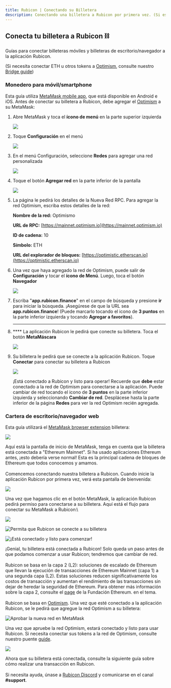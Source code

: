 ```yaml
---
title: Rubicon | Conectando su Billetera
description: Conectando una billetera a Rubicon por primera vez. (Si está familiarizado con carteras y cómo agregar redes personalizadas, puede omitir esta guía)
---
```



## Conecta tu billetera a Rubicon ⛓️

Guías para conectar billeteras móviles y billeteras de escritorio/navegador a la aplicación Rubicon.

(Si necesita conectar ETH u otros tokens a [Optimism](https://www.optimism.io/), consulte nuestro [Bridge guide](../bridge/bridging-to-optimism.md))

### Monedero para móvil/smartphone

Esta guía utiliza [MetaMask mobile app](https://metamask.io/download.html), que está disponible en Android e iOS. Antes de conectar su billetera a Rubicon, debe agregar el [Optimism](https://www.optimism.io/) a su MetaMask:

1. Abre MetaMask y toca el **ícono de menú** en la parte superior izquierda

    ![](</assets/image(110).png>)


2. Toque **Configuración** en el menú

    ![](</assets/image(92).png>)


3. En el menú Configuración, seleccione **Redes** para agregar una red personalizada

    ![](</assets/image(59).png>)


4. Toque el botón **Agregar red** en la parte inferior de la pantalla

    ![](</assets/image(79).png>)


5. La página le pedirá los detalles de la Nueva Red RPC. Para agregar la red Optimism, escriba estos detalles de la red:

    **Nombre de la red:** Optimismo

    **URL de RPC:** [https://mainnet.optimism.io](https://mainnet.optimism.io)

    **ID de cadena:** 10

    **Símbolo:** ETH

    **URL del explorador de bloques:** [https://optimistic.etherscan.io](https://optimistic.etherscan.io)


6. Una vez que haya agregado la red de Optimism, puede salir de **Configuración** y tocar el **ícono de Menú**. Luego, toca el botón **Navegador**

    ![](</assets/image(73).png>)


7. Escriba "**app.rubicon.finance**" en el campo de búsqueda y presione **ir** para iniciar la búsqueda. ¡Asegúrese de que la URL sea **app.rubicon.finance**! (Puede marcarlo tocando el icono de **3 puntos** en la parte inferior izquierda y tocando **Agregar a favoritos**).

    ****
8. **** La aplicación Rubicon le pedirá que conecte su billetera. Toca el botón **MetaMáscara**

    ![](</assets/image(116).png>)


9. Su billetera le pedirá que se conecte a la aplicación Rubicon. Toque **Conectar** para conectar su billetera a Rubicon

    ![](</assets/image(78).png>)



    ¡Está conectado a Rubicon y listo para operar! Recuerde que **debe** estar conectado a la red de Optimism para conectarse a la aplicación. Puede cambiar de red tocando el icono de **3 puntos** en la parte inferior izquierda y seleccionando **Cambiar de red**. Desplácese hasta la parte inferior de la página **Redes** para ver la red Optimism recién agregada.

### Cartera de escritorio/navegador web

Esta guía utilizará el [MetaMask browser extension](https://metamask.io/download.html) billetera:

![](</assets/image(13).png>)

Aquí está la pantalla de inicio de MetaMask, tenga en cuenta que la billetera está conectada a "Ethereum Mainnet". Si ha usado aplicaciones Ethereum antes, ¡esto debería verse normal! Esta es la principal cadena de bloques de Ethereum que todos conocemos y amamos.\
\
Comencemos conectando nuestra billetera a Rubicon. Cuando inicie la aplicación Rubicon por primera vez, verá esta pantalla de bienvenida:

![](</assets/image(103).png>)

Una vez que hagamos clic en el botón MetaMask, la aplicación Rubicon pedirá permiso para conectarse a su billetera. Aquí está el flujo para conectar su MetaMask a Rubicon:\


![](</assets/image(51).png>)

![Permita que Rubicon se conecte a su billetera](</assets/image(67).png>)

![¡Está conectado y listo para comenzar!](</assets/image(43).png>)

¡Genial, tu billetera está conectada a Rubicon! Solo queda un paso antes de que podamos comenzar a usar Rubicon; tendremos que cambiar de red. \
\
Rubicon se basa en la capa 2 (L2): soluciones de escalado de Ethereum que llevan la ejecución de transacciones de Ethereum Mainnet (capa 1) a una segunda capa (L2). Estas soluciones reducen significativamente los costos de transacción y aumentan el rendimiento de las transacciones sin dejar de heredar la seguridad de Ethereum. Para obtener más información sobre la capa 2, consulte el [page](https://ethereum.org/en/developers/docs/scaling/layer-2-rollups/) de la Fundación Ethereum. en el tema.\
\
Rubicon se basa en [Optimism](https://optimism.io/). Una vez que esté conectado a la aplicación Rubicon, se le pedirá que agregue la red Optimism a su billetera:

![Aprobar la nueva red en MetaMask](</assets/image(82).png>)

Una vez que apruebe la red Optimism, estará conectado y listo para usar Rubicon. Si necesita conectar sus tokens a la red de Optimism, consulte nuestro puente [guide](/docs/guides/bridge/bridging-to-optimism).

![](</assets/image(61).png>)

Ahora que su billetera está conectada, consulte la siguiente guía sobre cómo realizar una transacción en Rubicon.\
\
Si necesita ayuda, únase a [Rubicon Discord](https://discord.com/invite/E7pS24J) y comunicarse en el canal **#support**.